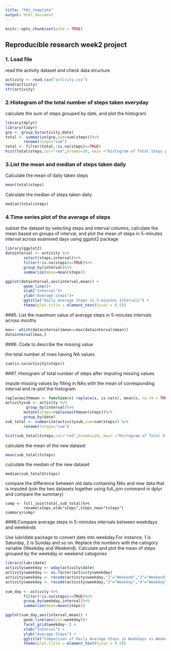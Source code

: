 ---
title: "PA1_template"
output: html_document
---
```{r setup, include=FALSE}
knitr::opts_chunk$set(echo = TRUE)
```
## Reproducible research week2 project

### 1. Load file

read the activity dataset and check data structure

```{r, echo=TRUE}
activity <- read.csv("activity.csv")
head(activity)
str(activity)
```

### 2.Histogram of the total number of steps taken everyday

calculate the sum of steps grouped by date, and plot the histogram

```{r, echo=TRUE}
library(dplyr)
library(tidyr)
grp <- group_by(activity,date)
total <- summarize(grp,sum=sum(steps))%>%
        rename(steps="sum")
total <- filter(total,!is.na(steps)==TRUE)
hist(total$steps,col="red",breaks=20, main ="Histogram of Total Steps per Day", xlab="Steps", ylab="Frequency")

```

### 3.List the mean and median of steps taken daily

Calculate the mean of daily taken steps

```{r, echo=TRUE}
mean(total$steps)

```

Calculate the median of steps taken daily

```{r, echo=TRUE}
median(total$steps)
```

### 4.Time series plot of the average of steps 

subset the dataset by selecting steps and interval columns, calculate the mean based on groups of interval, and plot the mean of steps in 5-minutes interval across examined days using ggplot2 package
```{r, echo=TRUE}
library(ggplot2)
datainterval <- activity %>%
        select(steps,interval)%>%
        filter(!is.na(steps)==TRUE)%>%
        group_by(interval)%>%
        summarize(mean=mean(steps))

ggplot(datainterval,aes(interval,mean)) +
        geom_line()+
        xlab("Interval")+
        ylab("Average steps")+
        ggtitle("Daily Average Steps in 5-minutes Intervals") +
        theme(plot.title = element_text(hjust = 0.5))


```

###5. List the maximum value of average steps in 5-minutes intervals across months

```{r, echo=TRUE}
max<- which(datainterval$mean==max(datainterval$mean))
datainterval[max,]
```

###6. Code to describe the missing value

the total number of rows having NA values 
```{r,echo=TRUE}
sum(is.na(activity$steps))
```

###7. Histogram of total number of steps after imputing missing values

impute missing values by filling in NAs with the mean of corresponding interval and re-plot the histogram
```{r,echo=TRUE}
replacewithmean <- function(x) replace(x, is.na(x), mean(x, na.rm = TRUE))
activitysub <- activity %>% 
         group_by(interval)%>%
        mutate(steps=replacewithmean(steps))%>%
        group_by(date)
sub_total <- summarize(activitysub,sum=sum(steps)) %>%
        rename(tsteps="sum")

hist(sub_total$tsteps,col="red",breaks=20, main ="Histogram of Total Steps per Day", xlab="Steps", ylab="Frequency")


```

calculate the mean of the new dataset
```{r,echo=TRUE}
mean(sub_total$tsteps)
```

culculate the median of the new dataset
```{r.echo=TRUE}
median(sub_total$tsteps)
```

compare the difference between old data containing NAs and new data that is imputed (join the two datasets together using full_join command in dplyr and compare the summary)

```{r.echo=TRUE}
comp <- full_join(total,sub_total)%>%
        rename(steps_old="steps",steps_new="tsteps")
summary(comp)
```

###8.Compare average steps in 5-miniutes intervals between weekdays and weekends

Use lubridate package to convert date into weekday.For instance, 1 is Saturday, 2 is Sunday and so on. Replace the numbers with the catogory variable (Weekday and Weekend). Calculate and plot the mean of steps grouped by the weekday or weekend catogories 
```{r,echo=TRUE}
library(lubridate)
activity$weekday <- wday(activity$date) 
activity$weekday <- as.factor(activity$weekday)
activity$weekday <- recode(activity$weekday,"1"="Weekend","2"="Weekend") 
activity$weekday <- recode(activity$weekday,"3"="Weekday","4"="Weekday","5"="Weekday","6"="Weekday","7"="Weekday") 
        
sum_day <- activity %>%
        filter(!is.na(steps)==TRUE)%>%
        group_by(weekday,interval)%>%
        summarize(mean=mean(steps))

ggplot(sum_day,aes(interval,mean)) +
        geom_line(aes(col=weekday))+
        facet_grid(weekday~.) +
        xlab("Interval") +
        ylab("Average Steps") +
        ggtitle("Comparison of Daily Average Steps in Weekdays vs Weekends") +
        theme(plot.title = element_text(hjust = 0.5))

```